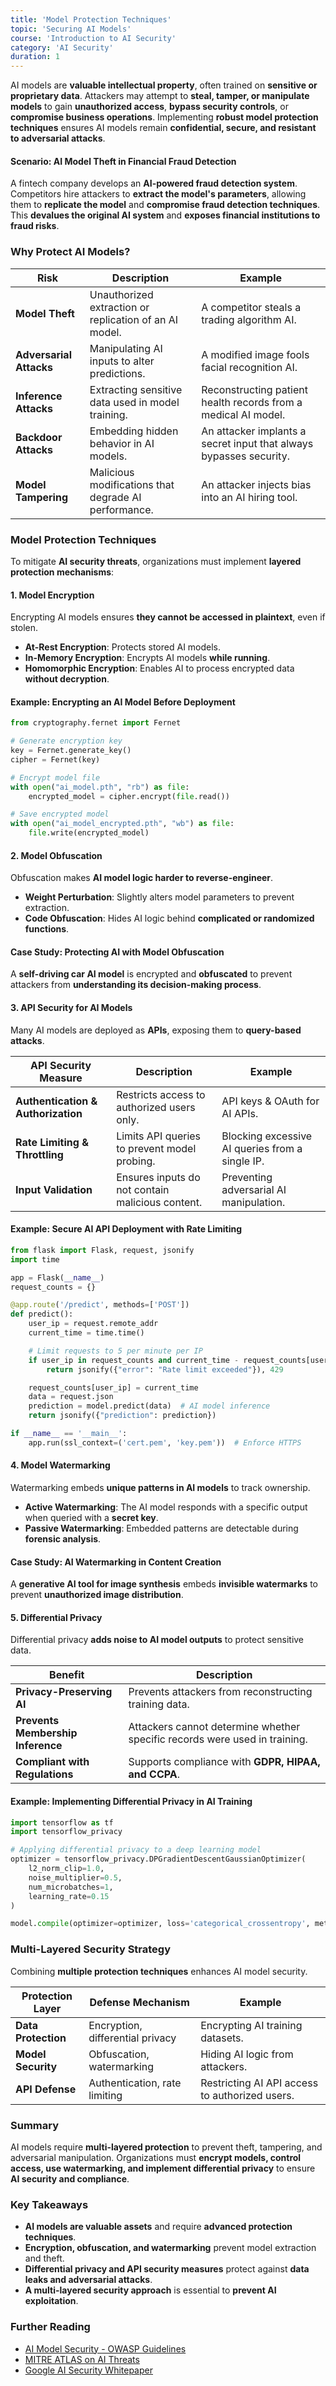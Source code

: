 ```yaml
---
title: 'Model Protection Techniques'
topic: 'Securing AI Models'
course: 'Introduction to AI Security'
category: 'AI Security'
duration: 1
---
```


AI models are **valuable intellectual property**, often trained on **sensitive or proprietary data**. Attackers may attempt to **steal, tamper, or manipulate models** to gain **unauthorized access**, **bypass security controls**, or **compromise business operations**. Implementing **robust model protection techniques** ensures AI models remain **confidential, secure, and resistant to adversarial attacks**.

#### **Scenario: AI Model Theft in Financial Fraud Detection**

A fintech company develops an **AI-powered fraud detection system**. Competitors hire attackers to **extract the model's parameters**, allowing them to **replicate the model** and **compromise fraud detection techniques**. This **devalues the original AI system** and **exposes financial institutions to fraud risks**.

### Why Protect AI Models?

| Risk                    | Description                                            | Example                                                            |
| ----------------------- | ------------------------------------------------------ | ------------------------------------------------------------------ |
| **Model Theft**         | Unauthorized extraction or replication of an AI model. | A competitor steals a trading algorithm AI.                        |
| **Adversarial Attacks** | Manipulating AI inputs to alter predictions.           | A modified image fools facial recognition AI.                      |
| **Inference Attacks**   | Extracting sensitive data used in model training.      | Reconstructing patient health records from a medical AI model.     |
| **Backdoor Attacks**    | Embedding hidden behavior in AI models.                | An attacker implants a secret input that always bypasses security. |
| **Model Tampering**     | Malicious modifications that degrade AI performance.   | An attacker injects bias into an AI hiring tool.                   |

### Model Protection Techniques

To mitigate **AI security threats**, organizations must implement **layered protection mechanisms**:

#### **1. Model Encryption**

Encrypting AI models ensures **they cannot be accessed in plaintext**, even if stolen.

- **At-Rest Encryption**: Protects stored AI models.
- **In-Memory Encryption**: Encrypts AI models **while running**.
- **Homomorphic Encryption**: Enables AI to process encrypted data **without decryption**.

#### **Example: Encrypting an AI Model Before Deployment**

```python
from cryptography.fernet import Fernet

# Generate encryption key
key = Fernet.generate_key()
cipher = Fernet(key)

# Encrypt model file
with open("ai_model.pth", "rb") as file:
    encrypted_model = cipher.encrypt(file.read())

# Save encrypted model
with open("ai_model_encrypted.pth", "wb") as file:
    file.write(encrypted_model)
```

#### **2. Model Obfuscation**

Obfuscation makes **AI model logic harder to reverse-engineer**.

- **Weight Perturbation**: Slightly alters model parameters to prevent extraction.
- **Code Obfuscation**: Hides AI logic behind **complicated or randomized functions**.

#### **Case Study: Protecting AI with Model Obfuscation**

A **self-driving car AI model** is encrypted and **obfuscated** to prevent attackers from **understanding its decision-making process**.

#### **3. API Security for AI Models**

Many AI models are deployed as **APIs**, exposing them to **query-based attacks**.

| API Security Measure               | Description                                      | Example                                         |
| ---------------------------------- | ------------------------------------------------ | ----------------------------------------------- |
| **Authentication & Authorization** | Restricts access to authorized users only.       | API keys & OAuth for AI APIs.                   |
| **Rate Limiting & Throttling**     | Limits API queries to prevent model probing.     | Blocking excessive AI queries from a single IP. |
| **Input Validation**               | Ensures inputs do not contain malicious content. | Preventing adversarial AI manipulation.         |

#### **Example: Secure AI API Deployment with Rate Limiting**

```python
from flask import Flask, request, jsonify
import time

app = Flask(__name__)
request_counts = {}

@app.route('/predict', methods=['POST'])
def predict():
    user_ip = request.remote_addr
    current_time = time.time()

    # Limit requests to 5 per minute per IP
    if user_ip in request_counts and current_time - request_counts[user_ip] < 60:
        return jsonify({"error": "Rate limit exceeded"}), 429

    request_counts[user_ip] = current_time
    data = request.json
    prediction = model.predict(data)  # AI model inference
    return jsonify({"prediction": prediction})

if __name__ == '__main__':
    app.run(ssl_context=('cert.pem', 'key.pem'))  # Enforce HTTPS
```

#### **4. Model Watermarking**

Watermarking embeds **unique patterns in AI models** to track ownership.

- **Active Watermarking**: The AI model responds with a specific output when queried with a **secret key**.
- **Passive Watermarking**: Embedded patterns are detectable during **forensic analysis**.

#### **Case Study: AI Watermarking in Content Creation**

A **generative AI tool for image synthesis** embeds **invisible watermarks** to prevent **unauthorized image distribution**.

#### **5. Differential Privacy**

Differential privacy **adds noise to AI model outputs** to protect sensitive data.

| Benefit                           | Description                                                                |
| --------------------------------- | -------------------------------------------------------------------------- |
| **Privacy-Preserving AI**         | Prevents attackers from reconstructing training data.                      |
| **Prevents Membership Inference** | Attackers cannot determine whether specific records were used in training. |
| **Compliant with Regulations**    | Supports compliance with **GDPR, HIPAA, and CCPA**.                        |

#### **Example: Implementing Differential Privacy in AI Training**

```python
import tensorflow as tf
import tensorflow_privacy

# Applying differential privacy to a deep learning model
optimizer = tensorflow_privacy.DPGradientDescentGaussianOptimizer(
    l2_norm_clip=1.0,
    noise_multiplier=0.5,
    num_microbatches=1,
    learning_rate=0.15
)

model.compile(optimizer=optimizer, loss='categorical_crossentropy', metrics=['accuracy'])
```

### Multi-Layered Security Strategy

Combining **multiple protection techniques** enhances AI model security.

| Protection Layer    | Defense Mechanism                | Example                                        |
| ------------------- | -------------------------------- | ---------------------------------------------- |
| **Data Protection** | Encryption, differential privacy | Encrypting AI training datasets.               |
| **Model Security**  | Obfuscation, watermarking        | Hiding AI logic from attackers.                |
| **API Defense**     | Authentication, rate limiting    | Restricting AI API access to authorized users. |

### Summary

AI models require **multi-layered protection** to prevent theft, tampering, and adversarial manipulation. Organizations must **encrypt models, control access, use watermarking, and implement differential privacy** to ensure **AI security and compliance**.

### Key Takeaways

- **AI models are valuable assets** and require **advanced protection techniques**.
- **Encryption, obfuscation, and watermarking** prevent model extraction and theft.
- **Differential privacy and API security measures** protect against **data leaks and adversarial attacks**.
- **A multi-layered security approach** is essential to **prevent AI exploitation**.

### Further Reading

- [AI Model Security - OWASP Guidelines](https://owasp.org/)
- [MITRE ATLAS on AI Threats](https://atlas.mitre.org/)
- [Google AI Security Whitepaper](https://cloud.google.com/security/)
